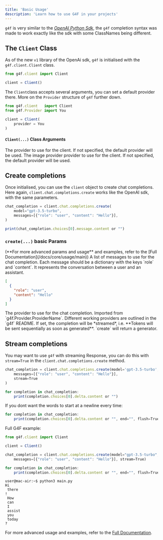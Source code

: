 ```yaml
---
title: 'Basic Usage'
description: 'Learn how to use G4F in your projects'
---
```

<Note>`g4f` is very similar to the [*OpenAI Python Sdk*](https://github.com/openai/openai-python), the `g4f` completion syntax was made to work exactly like the sdk with some ClassNames being different.</Note>


## The `Client` Class

As of the new `v1` library of the OpenAi sdk, `g4f` is initialised with the `g4f.client.Client` class.

```jsx
from g4f.client import Client

client = Client()
````

The `Client`class accepts several arguments, you can set a default provider there. More on the `Provider` structure of `g4f` further down.
```jsx
from g4f.client   import Client
from g4f.Provider import You

client = Client(
    provider = You
)
```

#### `Client(...)` Class Arguments

<ParamField path="provider" type="ProviderType" default="None">
  The provider to use for the client. If not specified, the default provider will be used.
</ParamField>

<ParamField path="image_provider" type="ImageProvider" default="None">
  The image provider provider to use for the client. If not specified, the default provider will be used.
</ParamField>

## Create completions

Once initialised, you can use the `client` object to create chat completions. Here again, `client.chat.completions.create` works like the OpenAI sdk, with the same parameters.


```jsx
chat_completion = client.chat.completions.create(
    model="gpt-3.5-turbo",
    messages=[{"role": "user", "content": "Hello"}],
)

print(chat_completion.choices[0].message.content or "")
```

### `create(...)` basic Params 

<Note>
(**For more advanced params and usage** and examples, refer to the [Full Documentation](/docs/core/usage/main))
</Note>

<ParamField path="messages" type="list" required>
  A list of messages to use for the chat completion. Each message should be a dictionary with the keys `role` and `content`.
  It represents the conversation between a user and an assistant.
  
  <Card>
      <ParamField path="role" type="str" default="system|user|assistant" required></ParamField>
      <ParamField path="content" type="str" required></ParamField>
  </Card>

  ```json
  [
    {
      "role": "user",
      "content": "Hello"
    }
  ]
  ```
</ParamField>

<ParamField path="provider" type="ProviderType" default="Auto">
  The provider to use for the chat completion. Imported from `g4f.Provider.ProviderName`. Different working providers are outlined in the `g4f` README.
</ParamField>

<ParamField path="stream" type="bool" default="False">
  If set, the completion will be *streamed*, i.e. **Tokens will be sent sequentially as soon as generated**.  
  `create` will return a generator.
</ParamField>

## Stream completions

You may want to use `g4f` with streaming Response, you can do this with `stream=True` in the `client.chat.completions.create` method.

```jsx
chat_completion = client.chat.completions.create(model='gpt-3.5-turbo',
    messages=[{"role": "user", "content": "Hello"}], 
    stream=True
)

for completion in chat_completion:
    print(completion.choices[0].delta.content or "")
```

If you dont want the words to start at a newline every time:
```jsx
for completion in chat_completion:
    print(completion.choices[0].delta.content or "", end="", flush=True)
```

Full G4F example:
  
```jsx
from g4f.client import Client

client = Client()

chat_completion = client.chat.completions.create(model="gpt-3.5-turbo",
    messages=[{"role": "user", "content": "Hello"}], stream=True)

for completion in chat_completion:
    print(completion.choices[0].delta.content or "", end="", flush=True)
```
```
user@mac-air:~$ python3 main.py
Hi
 there
!
 How
 can
 I
 assist
 you
 today
?
```

For more advanced usage and examples, refer to the [Full Documentation](/docs/core/usage/main).